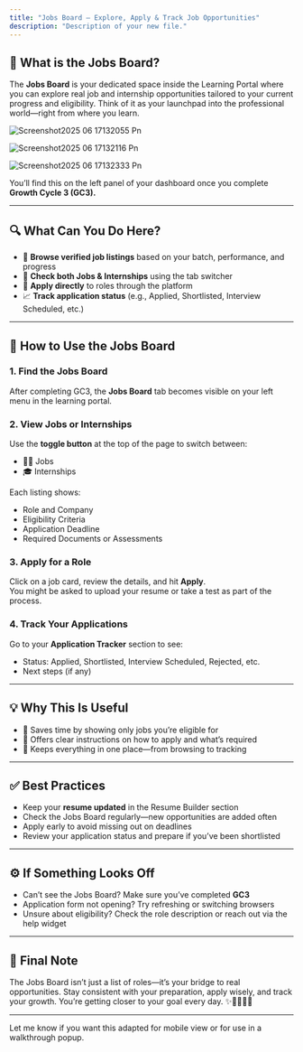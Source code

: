 ```yaml
---
title: "Jobs Board – Explore, Apply & Track Job Opportunities"
description: "Description of your new file."
---
```


## **📌 What is the Jobs Board?**

The **Jobs Board** is your dedicated space inside the Learning Portal where you can explore real job and internship opportunities tailored to your current progress and eligibility. Think of it as your launchpad into the professional world—right from where you learn.

![Screenshot2025 06 17132055 Pn](/images/Screenshot2025-06-17132055.png)

![Screenshot2025 06 17132116 Pn](/images/Screenshot2025-06-17132116.png)

![Screenshot2025 06 17132333 Pn](/images/Screenshot2025-06-17132333.png)

You’ll find this on the left panel of your dashboard once you complete **Growth Cycle 3 (GC3).**

---

## **🔍 What Can You Do Here?**

- 🔎 **Browse verified job listings** based on your batch, performance, and progress
- 💬 **Check both Jobs & Internships** using the tab switcher
- 📄 **Apply directly** to roles through the platform
- 📈 **Track application status** (e.g., Applied, Shortlisted, Interview Scheduled, etc.)

---

## **🧭 How to Use the Jobs Board**

### **1. Find the Jobs Board**

After completing GC3, the **Jobs Board** tab becomes visible on your left menu in the learning portal.

### **2. View Jobs or Internships**

Use the **toggle button** at the top of the page to switch between:

- 🧑‍💼 Jobs
- 🎓 Internships

Each listing shows:

- Role and Company
- Eligibility Criteria
- Application Deadline
- Required Documents or Assessments

### **3. Apply for a Role**

Click on a job card, review the details, and hit **Apply**.\
You might be asked to upload your resume or take a test as part of the process.

### **4. Track Your Applications**

Go to your **Application Tracker** section to see:

- Status: Applied, Shortlisted, Interview Scheduled, Rejected, etc.
- Next steps (if any)

---

## **💡 Why This Is Useful**

- 🧭 Saves time by showing only jobs you’re eligible for
- 🧩 Offers clear instructions on how to apply and what’s required
- 📌 Keeps everything in one place—from browsing to tracking

---

## **✅ Best Practices**

- Keep your **resume updated** in the Resume Builder section
- Check the Jobs Board regularly—new opportunities are added often
- Apply early to avoid missing out on deadlines
- Review your application status and prepare if you’ve been shortlisted

---

## **⚙️ If Something Looks Off**

- Can’t see the Jobs Board? Make sure you’ve completed **GC3**
- Application form not opening? Try refreshing or switching browsers
- Unsure about eligibility? Check the role description or reach out via the help widget

---

## **💬 Final Note**

The Jobs Board isn’t just a list of roles—it’s your bridge to real opportunities. Stay consistent with your preparation, apply wisely, and track your growth. You’re getting closer to your goal every day. ✨👨‍💻👩‍💼

---

Let me know if you want this adapted for mobile view or for use in a walkthrough popup.